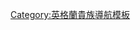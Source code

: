 {{Navbox
|name  = 卡莫伊斯男爵
|title = [[卡莫伊斯男爵]]
|state = {{{state|autocollapse}}}
|style = wide
|bodyclass = hlist

|group1 = 第一次冊封
|list1 =
* [[第一代卡莫伊斯男爵拉夫·德·卡莫伊斯|第一代男爵拉夫·德·卡莫伊斯]]（1313年－1336年）
* [[第二代卡莫伊斯男爵托馬斯·德·卡莫伊斯|第二代男爵托馬斯·德·卡莫伊斯]]（1336年－1372年）

|group2 = 第二次冊封
|list2 =
* {{Link-en|第一代卡莫伊斯男爵托馬斯·德·卡莫伊斯|Thomas Camoys, 1st Baron Camoys|第一代男爵托馬斯·德·卡莫伊斯}}（1383年－1419年或1421年）
* {{Link-en|第二代卡莫伊斯男爵休·德·卡莫伊斯|Hugh de Camoys, 2nd Baron Camoys|第二代男爵休·德·卡莫伊斯}} (1419年或1421年－1426年)
* {{Link-en|第三代卡莫伊斯男爵托馬斯·斯托納|Thomas Stonor, 3rd Baron Camoys|第三代男爵托馬斯·斯托納}}（1839年－1881年）
* {{Link-en|第四代卡莫伊斯男爵弗朗西斯·斯托納|Francis Stonor, 4th Baron Camoys|第四代男爵弗朗西斯·斯托納}}（1881年－1897年）
* {{Link-en|第五代卡莫伊斯男爵拉夫·斯托納|Ralph Stonor, 5th Baron Camoys|第五代男爵拉夫·斯托納}}（1897年－1968年）
* {{Link-en|第六代卡莫伊斯男爵謝爾曼·斯托納|Sherman Stonor, 6th Baron Camoys|第六代男爵謝爾曼·斯托納}}（1968年－1976年）
* {{Link-en|第七代卡莫伊斯男爵托馬斯·斯托納|Thomas Stonor, 7th Baron Camoys|第七代男爵托馬斯·斯托納}}（1976年至今）

}}<noinclude>
{{collapsible option}}
[[Category:英格蘭貴族導航模板]]
</noinclude>